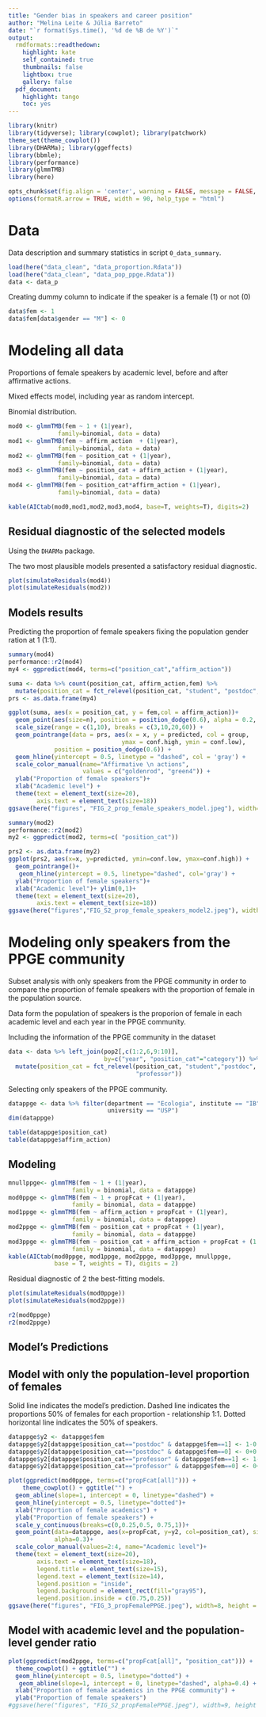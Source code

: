 ```yaml
---
title: "Gender bias in speakers and career position"
author: "Melina Leite & Júlia Barreto"
date: "`r format(Sys.time(), '%d de %B de %Y')`"
output:
  rmdformats::readthedown:
    highlight: kate
    self_contained: true
    thumbnails: false
    lightbox: true
    gallery: false
  pdf_document:
    highlight: tango
    toc: yes
---
```

```r
library(knitr)
library(tidyverse); library(cowplot); library(patchwork)
theme_set(theme_cowplot())
library(DHARMa); library(ggeffects)
library(bbmle);
library(performance)
library(glmmTMB)
library(here)

opts_chunk$set(fig.align = 'center', warning = FALSE, message = FALSE, error = FALSE, echo=T, cache=F)
options(formatR.arrow = TRUE, width = 90, help_type = "html")
```

# Data

Data description and summary statistics in script `0_data_summary`.

```r
load(here("data_clean", "data_proportion.Rdata"))
load(here("data_clean", "data_pop_ppge.Rdata"))
data <- data_p
```


Creating dummy column to indicate if the speaker is a female (1) or not (0)
```r
data$fem <- 1
data$fem[data$gender == "M"] <- 0 
```


# Modeling all data

Proportions of female speakers by academic level, before and after affirmative actions.

Mixed effects model, including year as random intercept.

Binomial distribution.

```r
mod0 <- glmmTMB(fem ~ 1 + (1|year), 
              family=binomial, data = data)
mod1 <- glmmTMB(fem ~ affirm_action  + (1|year), 
              family=binomial, data = data)
mod2 <- glmmTMB(fem ~ position_cat + (1|year), 
              family=binomial, data = data)
mod3 <- glmmTMB(fem ~ position_cat + affirm_action + (1|year), 
              family=binomial, data = data)
mod4 <- glmmTMB(fem ~ position_cat*affirm_action + (1|year), 
              family=binomial, data = data)

kable(AICtab(mod0,mod1,mod2,mod3,mod4, base=T, weights=T), digits=2)
```

## Residual diagnostic of the selected models

Using the `DHARMa` package.

The two most plausible models presented a satisfactory residual diagnostic.

```r
plot(simulateResiduals(mod4))
plot(simulateResiduals(mod2))
```

## Models results

Predicting the proportion of female speakers fixing the population gender ration at 1 (1:1).

```r
summary(mod4)
performance::r2(mod4)
my4 <- ggpredict(mod4, terms=c("position_cat","affirm_action"))
```


```r
suma <- data %>% count(position_cat, affirm_action,fem) %>%
  mutate(position_cat = fct_relevel(position_cat, "student", "postdoc", "professor"))
prs <- as.data.frame(my4)

ggplot(suma, aes(x = position_cat, y = fem,col = affirm_action))+
  geom_point(aes(size=n), position = position_dodge(0.6), alpha = 0.2, show_guides = F) +
  scale_size(range = c(1,10), breaks = c(3,10,20,60)) +
  geom_pointrange(data = prs, aes(x = x, y = predicted, col = group,
                                ymax = conf.high, ymin = conf.low), 
             position = position_dodge(0.6)) +
  geom_hline(yintercept = 0.5, linetype = "dashed", col = 'gray') +
  scale_color_manual(name="Affirmative \n actions", 
                     values = c("goldenrod", "green4")) +
  ylab("Proportion of female speakers")+
  xlab("Academic level") +
  theme(text = element_text(size=20),
        axis.text = element_text(size=18))
ggsave(here("figures", "FIG_2_prop_female_speakers_model.jpeg"), width=9, height = 6)  
```

```r
summary(mod2)
performance::r2(mod2)
my2 <- ggpredict(mod2, terms=c( "position_cat"))
```


```r
prs2 <- as.data.frame(my2)
ggplot(prs2, aes(x=x, y=predicted, ymin=conf.low, ymax=conf.high)) +
  geom_pointrange()+
   geom_hline(yintercept = 0.5, linetype="dashed", col='gray') +
  ylab("Proportion of female speakers")+
  xlab("Academic level")+ ylim(0,1)+
  theme(text = element_text(size=20),
        axis.text = element_text(size=18))
ggsave(here("figures","FIG_S2_prop_female_speakers_model2.jpeg"), width=9, height = 6)  
```

# Modeling only speakers from the PPGE community

Subset analysis with only speakers from the PPGE community in order to compare the proportion of female speakers with the proportion of female in the population source.

Data form the population of speakers is the proporion of female in each academic level and each year in the PPGE community.

Including the information of the PPGE community in the dataset
```r
data <- data %>% left_join(pop2[,c(1:2,6,9:10)], 
                           by=c("year", "position_cat"="category")) %>%
  mutate(position_cat = fct_relevel(position_cat, "student","postdoc",
                                    "professor"))
```

Selecting only speakers of the PPGE community.
```r
datappge <- data %>% filter(department == "Ecologia", institute == "IB",
                            university == "USP")
dim(datappge)
```

```r
table(datappge$position_cat)
table(datappge$affirm_action)
```



## Modeling

```r
mnullppge<- glmmTMB(fem ~ 1 + (1|year), 
                  family = binomial, data = datappge)
mod0ppge <- glmmTMB(fem ~ 1 + propFcat + (1|year), 
                  family = binomial, data = datappge)
mod1ppge <- glmmTMB(fem ~ affirm_action + propFcat + (1|year), 
                  family = binomial, data = datappge)
mod2ppge <- glmmTMB(fem ~ position_cat + propFcat + (1|year), 
                  family = binomial, data = datappge)
mod3ppge <- glmmTMB(fem ~ position_cat + affirm_action + propFcat + (1|year), 
                  family = binomial, data = datappge)
kable(AICtab(mod0ppge, mod1ppge, mod2ppge, mod3ppge, mnullppge,
             base = T, weights = T), digits = 2)
```



Residual diagnostic of 2 the best-fitting models.

```r
plot(simulateResiduals(mod0ppge))
plot(simulateResiduals(mod2ppge))
```


```r
r2(mod0ppge)
r2(mod2ppge)
```


## Model's Predictions

## Model with only the population-level proportion of females

Solid line indicates the model's prediction.
Dashed line indicates the proportions 50% of females for each proportion - relationship 1:1. 
Dotted horizontal line indicates the 50% of speakers.

```r
datappge$y2 <- datappge$fem
datappge$y2[datappge$position_cat=="postdoc" & datappge$fem==1] <- 1-0.02 
datappge$y2[datappge$position_cat=="postdoc" & datappge$fem==0] <- 0+0.02 
datappge$y2[datappge$position_cat=="professor" & datappge$fem==1] <- 1-0.04 
datappge$y2[datappge$position_cat=="professor" & datappge$fem==0] <- 0+0.04 
```

```r
plot(ggpredict(mod0ppge, terms=c("propFcat[all]"))) +
    theme_cowplot() + ggtitle("") +
  geom_abline(slope=1, intercept = 0, linetype="dashed") +
  geom_hline(yintercept = 0.5, linetype="dotted")+
  xlab("Proportion of female academics") +
  ylab("Proportion of female speakers") +
  scale_y_continuous(breaks=c(0,0.25,0.5, 0.75,1))+
  geom_point(data=datappge, aes(x=propFcat, y=y2, col=position_cat), size=4,
             alpha=0.3)+
  scale_color_manual(values=2:4, name="Academic level")+
  theme(text = element_text(size=20),
        axis.text = element_text(size=18),
        legend.title = element_text(size=15),
        legend.text = element_text(size=14),
        legend.position = "inside",
        legend.background = element_rect(fill="gray95"),
        legend.position.inside = c(0.75,0.25))
ggsave(here("figures", "FIG_3_propFemalePPGE.jpeg"), width=8, height = 7)
```

## Model with academic level and the population-level gender ratio

```r
plot(ggpredict(mod2ppge, terms=c("propFcat[all]", "position_cat"))) +
  theme_cowplot() + ggtitle("") +
  geom_hline(yintercept = 0.5, linetype="dotted") +
   geom_abline(slope=1, intercept = 0, linetype="dashed", alpha=0.4) +
  xlab("Proportion of female academics in the PPGE community") +
  ylab("Proportion of female speakers")
#ggsave(here("figures", "FIG_S2_propFemalePPGE.jpeg"), width=9, height = 6)
```

